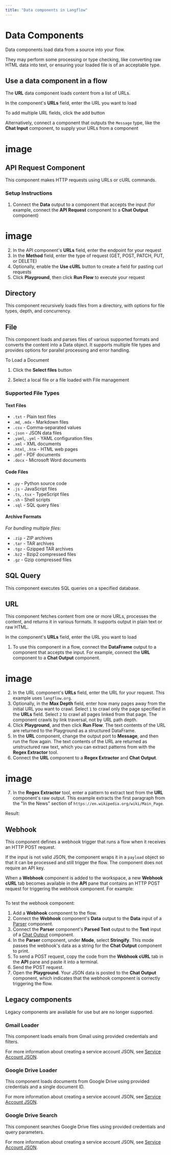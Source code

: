 ```yaml
---
title: "Data components in Langflow"
---
```


# Data Components

Data components load data from a source into your flow.

They may perform some processing or type checking, like converting raw HTML data into text, or ensuring your loaded file is of an acceptable type.

## **Use a data component in a flow**

The **URL** data component loads content from a list of URLs.

In the component's **URLs** field, enter the URL you want to load

To add multiple URL fields, click the add button

Alternatively, connect a component that outputs the `Message` type, like the **Chat Input**              component, to supply your URLs from a component

# image

## API Request Component

This component makes HTTP requests using URLs or cURL commands.

### Setup Instructions

1. Connect the **Data** output to a component that accepts the input (for example, connect the **API Request** component to a **Chat Output** component)

# image

2. In the API component's **URLs** field, enter the endpoint for your request
3. In the **Method** field, enter the type of request (GET, POST, PATCH, PUT, or DELETE)
4. Optionally, enable the **Use cURL** button to create a field for pasting curl requests
5. Click **Playground**, then click **Run Flow** to execute your request

<Accordion title="Parameters">
  
</Accordion>

## Directory

This component recursively loads files from a directory, with options for file types, depth, and concurrency.

<Accordion title="Parameters">
  
</Accordion>

## File

This component loads and parses files of various supported formats and converts the content into a Data object. It supports multiple file types and provides options for parallel processing and error handling.

To Load a Document

1. Click the **Select files** button
2. Select a local file or a file loaded with File management

   <Accordion title="Parameters">
     
   </Accordion>

### Supported File Types

#### Text Files

- `.txt` - Plain text files
- `.md`, `.mdx` - Markdown files
- `.csv` - Comma-separated values
- `.json` - JSON data files
- `.yaml`, `.yml` - YAML configuration files
- `.xml` - XML documents
- `.html`, `.htm` - HTML web pages
- `.pdf` - PDF documents
- `.docx` - Microsoft Word documents

#### Code Files

- `.py` - Python source code
- `.js` - JavaScript files
- `.ts`, `.tsx` - TypeScript files
- `.sh` - Shell scripts
- `.sql` - SQL query files

#### Archive Formats

_For bundling multiple files:_

- `.zip` - ZIP archives
- `.tar` - TAR archives
- `.tgz` - Gzipped TAR archives
- `.bz2` - Bzip2 compressed files
- `.gz` - Gzip compressed files

## SQL Query

This component executes SQL queries on a specified database.

<Accordion title="Parameters">
  
</Accordion>

## URL

This component fetches content from one or more URLs, processes the content, and returns it in various formats. It supports output in plain text or raw HTML.

In the component's **URLs** field, enter the URL you want to load

1. To use this component in a flow, connect the **DataFrame** output to a component that accepts the input. For example, connect the **URL** component to a **Chat Output** component.

# image

2. In the URL component's **URLs** field, enter the URL for your request. This example uses `langflow.org`.
3. Optionally, in the **Max Depth** field, enter how many pages away from the initial URL you want to crawl. Select `1` to crawl only the page specified in the **URLs** field. Select `2` to crawl all pages linked from that page. The component crawls by link traversal, not by URL path depth.
4. Click **Playground**, and then click **Run Flow**. The text contents of the URL are returned to the Playground as a structured DataFrame.
5. In the **URL** component, change the output port to **Message**, and then run the flow again. The text contents of the URL are returned as unstructured raw text, which you can extract patterns from with the **Regex Extractor** tool.
6. Connect the **URL** component to a **Regex Extractor** and **Chat Output**.

# image

7. In the **Regex Extractor** tool, enter a pattern to extract text from the **URL** component's raw output. This example extracts the first paragraph from the "In the News" section of `https://en.wikipedia.org/wiki/Main_Page`.

Result:

<Accordion title="Parameters">
  
</Accordion>

## **Webhook**

This component defines a webhook trigger that runs a flow when it receives an HTTP POST request.

If the input is not valid JSON, the component wraps it in a `payload` object so that it can be processed and still trigger the flow. The component does not require an API key.

When a **Webhook** component is added to the workspace, a new **Webhook cURL** tab becomes available in the **API** pane that contains an HTTP POST request for triggering the webhook component. For example:

```
```

To test the webhook component:

1. Add a **Webhook** component to the flow.
2. Connect the **Webhook** component's **Data** output to the **Data** input of a [Parser](https://docs.langflow.org/components-processing#parser) component.
3. Connect the **Parser** component's **Parsed Text** output to the **Text** input of a [Chat Output](https://docs.langflow.org/components-io#chat-output) component.
4. In the **Parser** component, under **Mode**, select **Stringify**. This mode passes the webhook's data as a string for the **Chat Output** component to print.
5. To send a POST request, copy the code from the **Webhook cURL** tab in the **API** pane and paste it into a terminal.
6. Send the POST request.
7. Open the **Playground**. Your JSON data is posted to the **Chat Output** component, which indicates that the webhook component is correctly triggering the flow.

<Accordion title="Parameters">
  
</Accordion>

## **Legacy components**

Legacy components are available for use but are no longer supported.

### **Gmail Loader**

This component loads emails from Gmail using provided credentials and filters.

For more information about creating a service account JSON, see [Service Account JSON](https://developers.google.com/identity/protocols/oauth2/service-account).

<Accordion title="Parameters">
  
</Accordion>

### **Google Drive Loader**

This component loads documents from Google Drive using provided credentials and a single document ID.

For more information about creating a service account JSON, see [Service Account JSON](https://developers.google.com/identity/protocols/oauth2/service-account).

<Accordion title="Parameters">
  
</Accordion>

### **Google Drive Search**

This component searches Google Drive files using provided credentials and query parameters.

For more information about creating a service account JSON, see [Service Account JSON](https://developers.google.com/identity/protocols/oauth2/service-account).

<Accordion title="Parameters">
  
</Accordion>
